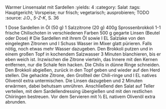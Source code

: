 Warmer Linsensalat mit Sardellen
:yields: 4
:category: Salat
:tags: Hauptgericht; Vorspeise; nur frisch; vegetarisch; ausprobieren; TODO
:source: J.O., _5-Z-K_, S. 36

1 Dose Sardellen in Öl (50 g)
1 Salzzitrone (20 g)
400g Sprossenbrokkoli
1-1 frische Chilischoten in verschiedenen Farben
500 g gegarte Linsen (Beutel oder Dose)
# Die Sardellen mit ihrem Öl sowie I EL Salzlake von den eingelegten Zitronen und I Schuss Wasser im Mixer glatt pürieren. Falls nötig, noch etwas mehr Wasser dazugeben.
  Den Brokkoli putzen und in einem großen Topf in kochendem Salzwasser 3 Minuten blanchieren, bis er eben weich ist.
  Inzwischen die Zitrone vierteln, das Innere mit den Kernen entfernen, nur die Schale fein hacken. Die Chilis in dünne Ringe schneiden. Den Brokkoli abgießen, zurück in den Topf geben und wieder auf den Herd stellen. Die gehackte Zitrone, den Großteil der Chili-ringe und I EL natives Olivenöl extra untermischen. Die Linsen dazugeben und 2 Minuten erwärmen, dabei behutsam umrühren. Anschließend den Salat auf Teller verteilen, mit dem Sardellendressing übergießen und mit den restlichen Chiiringen bestreuen. Vor dem Servieren mit ½ EL nativem Olivenöl extra abrunden.